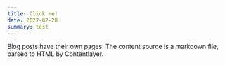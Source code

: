 ```yaml
---
title: Click me!
date: 2022-02-28
summary: test
---
```


Blog posts have their own pages. The content source is a markdown file, parsed to HTML by Contentlayer.
